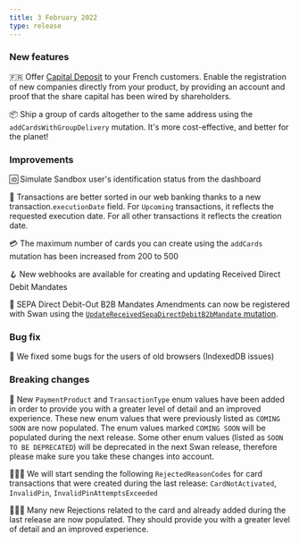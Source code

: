 ```yaml
---
title: 3 February 2022
type: release
---
```


### New features

🇫🇷 Offer [Capital Deposit](/topics/capital-deposits) to your French customers. Enable the registration of new companies directly from your product, by providing an account and proof that the share capital has been wired by shareholders.

📦 Ship a group of cards altogether to the same address using the `addCardsWithGroupDelivery` mutation. It's more cost-effective, and better for the planet!

### Improvements

🆔 Simulate Sandbox user's identification status from the dashboard

📅 Transactions are better sorted in our web banking thanks to a new transaction.`executionDate` field. For `Upcoming` transactions, it reflects the requested execution date. For all other transactions it reflects the creation date.

💳 The maximum number of cards you can create using the `addCards` mutation has been increased from 200 to 500

🪝 New webhooks are available for creating and updating Received Direct Debit Mandates

📝 SEPA Direct Debit-Out B2B Mandates Amendments can now be registered with Swan using the [`UpdateReceivedSepaDirectDebitB2bMandate` mutation](/topics/payments/direct-debit/guide-update-mandate).

### Bug fix

📠 We fixed some bugs for the users of old browsers (IndexedDB issues)

### Breaking changes

🏦 New `PaymentProduct` and `TransactionType` enum values have been added in order to provide you with a greater level of detail and an improved experience. These new enum values that were previously listed as `COMING SOON` are now populated. The enum values marked `COMING SOON` will be populated during the next release. Some other enum values (listed as `SOON TO BE DEPRECATED`) will be deprecated in the next Swan release, therefore please make sure you take these changes into account.

🙅🏼‍♂️ We will start sending the following `RejectedReasonCodes` for card transactions that were created during the last release: `CardNotActivated`, `InvalidPin`, `InvalidPinAttemptsExceeded`

🙅🏾‍♀️ Many new Rejections related to the card and already added during the last release are now populated. They should provide you with a greater level of detail and an improved experience.
